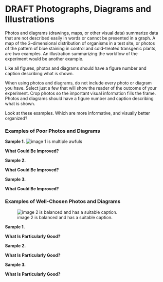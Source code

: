 # DRAFT Photographs, Diagrams and Illustrations {#photos430}

Photos and diagrams (drawings, maps, or other visual data) summarize data that are not described easily in words or cannot be presented in a graph. A map of the 2–dimensional distribution of organisms in a test site, or photos of the pattern of blue staining in control and cold–treated transgenic plants, are two examples. An illustration summarizing the workflow of the experiment would be another example. 

Like all figures, photos and diagrams should have a figure number and caption describing what is shown.

When using photos and diagrams, do not include every photo or diagram you have. Select just a few that will show the reader of the outcome of your experiment. Crop photos so the important visual information fills the frame. Photos and diagrams should have a figure number and caption describing what is shown. 

Look at these examples. Which are more informative, and visually better organized?

### Examples of Poor Photos and Diagrams

__Sample 1.__
![image 1 is multiple awfuls](http://image)

__What Could Be Improved?__

__Sample 2.__

__What Could Be Improved?__

__Sample 3.__

__What Could Be Improved?__


### Examples of Well-Chosen Photos and Diagrams

![image 2 is balanced and has a suitable caption.](http://image)

__Sample 1.__

__What Is Particularly Good?__

__Sample 2.__

__What Is Particularly Good?__

__Sample 3.__

__What Is Particularly Good?__









